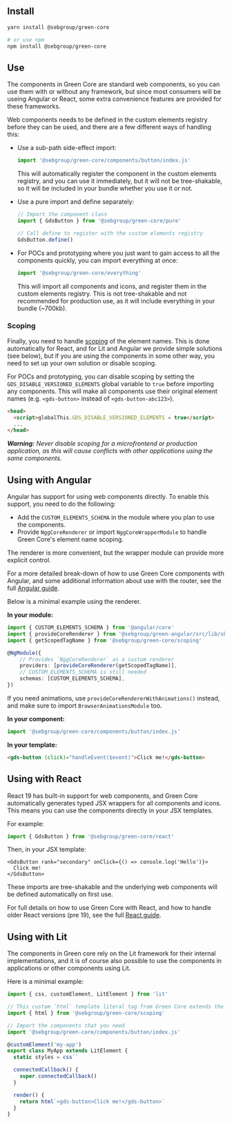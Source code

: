 
<Meta title="Get started" />

## Install

```bash
yarn install @sebgroup/green-core

# or use npm
npm install @sebgroup/green-core
```

## Use

The components in Green Core are standard web components, so you can use them with or without any framework, but since most consumers will be useing Angular or React, some extra convenience features are provided for these frameworks.

Web components needs to be defined in the custom elements registry before they can be used, and there are a few different ways of handling this:

- Use a sub-path side-effect import:
  ```ts
  import '@sebgroup/green-core/components/button/index.js'
  ```
  This will automatically register the component in the custom elements registry, and you can use it immediately, but it will not be tree-shakable, so it will be included in your bundle whether you use it or not.

- Use a pure import and define separately:
  ```ts
  // Import the component class
  import { GdsButton } from '@sebgroup/green-core/pure'

  // Call define to register with the custom elements registry
  GdsButton.define()
  ```

- For POCs and prototyping where you just want to gain access to all the components quickly, you can import everything at once:
  ```ts
  import '@sebgroup/green-core/everything'
  ```
  This will import all components and icons, and register them in the custom elements registry. This is not tree-shakable and not recommended for production use, as it will include everything in your bundle (~700kb).

### Scoping
Finally, you need to handle [scoping](/docs/concepts-scoping--docs) of the element names. This is done automatically for React, and for Lit and Angular we provide simple solutions (see below), but if you are using the components in some other way, you need to set up your own solution or disable scoping.

For POCs and prototyping, you can disable scoping by setting the `GDS_DISABLE_VERSIONED_ELEMENTS` global variable to `true` before importing any components. This will make all components use their original element names (e.g. `<gds-button>` instead of `<gds-button-abc123>`).

```html
<head>
  <script>globalThis.GDS_DISABLE_VERSIONED_ELEMENTS = true</script>
  ...
</head>
```

***Warning:** Never disable scoping for a microfrontend or production application, as this will cause conflicts with other applications using the same components.*

## Using with Angular

Angular has support for using web components directly. To enable this support, you need to do the following:

- Add the `CUSTOM_ELEMENTS_SCHEMA` in the module where you plan to use the components.
- Provide `NggCoreRenderer` or import `NggCoreWrapperModule` to handle Green Core's element name scoping.

The renderer is more convenient, but the wrapper module can provide more explicit control.

For a more detailed break-down of how to use Green Core components with Angular, and some additional information about use with the router, see the full [Angular guide](/docs/guides-angular--docs).

Below is a minimal example using the renderer.

**In your module:**
```ts
import { CUSTOM_ELEMENTS_SCHEMA } from '@angular/core'
import { provideCoreRenderer } from '@sebgroup/green-angular/src/lib/shared'
import { getScopedTagName } from '@sebgroup/green-core/scoping'

@NgModule({
    // Provides `NggCoreRenderer` as a custom renderer
    providers: [provideCoreRenderer(getScopedTagName)],
    // CUSTOM_ELEMENTS_SCHEMA is still needed
    schemas: [CUSTOM_ELEMENTS_SCHEMA],
})
```

If you need animations, use `provideCoreRendererWithAnimations()` instead, and make sure to import `BrowserAnimationsModule` too.

**In your component:**

```ts
import '@sebgroup/green-core/components/button/index.js'
```

**In your template:**
```html
<gds-button (click)="handleEvent($event)">Click me!</gds-button>
```

## Using with React

React 19 has built-in support for web components, and Green Core automatically generates typed JSX wrappers for all components and icons. This means you can use the components directly in your JSX templates.

For example:

```ts
import { GdsButton } from '@sebgroup/green-core/react'
```

Then, in your JSX template:

```tsx
<GdsButton rank="secondary" onClick={() => console.log('Hello')}>
  Click me!
</GdsButton>
```

These imports are tree-shakable and the underlying web components will be defined automatically on first use.

For full details on how to use Green Core with React, and how to handle older React versions (pre 19), see the full [React guide](/docs/guides-react--docs).

## Using with Lit

The components in Green core rely on the Lit framework for their internal implementations, and it is of course also possible to use the components in applications or other components using Lit.

Here is a minimal example:

```ts
import { css, customElement, LitElement } from 'lit'

// This custom `html` template literal tag from Green Core extends the default `lit-html` tag to handle element version scoping.
import { html } from '@sebgroup/green-core/scoping'

// Import the components that you need
import '@sebgroup/green-core/components/button/index.js'

@customElement('my-app')
export class MyApp extends LitElement {
  static styles = css``

  connectedCallback() {
    super.connectedCallback()
  }

  render() {
    return html`<gds-button>Click me!</gds-button>`
  }
}
```
